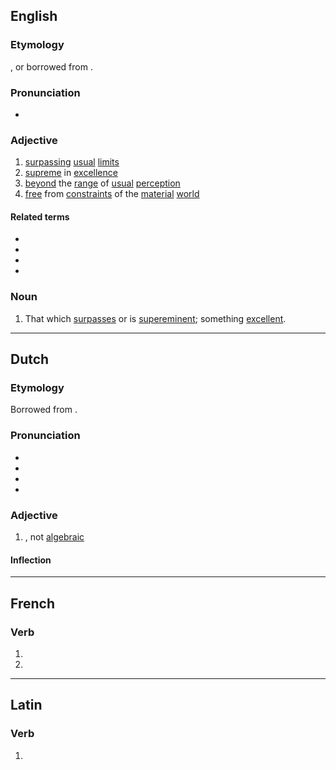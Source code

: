 ==English==

===Etymology===
{{suffix|en|transcend|ent}}, or borrowed from {{bor|en|la|transcendens}}.

===Pronunciation===
* {{IPA|en|/tɹæn(t)ˈsɛndənt/}}

===Adjective===
{{en-adj}}

# [[surpass]]ing [[usual]] [[limit]]s
# [[supreme]] in [[excellence]]
# [[beyond]] the [[range]] of [[usual]] [[perception]]
# [[free]] from [[constraint]]s of the [[material]] [[world]]

====Related terms====
* {{l|en|transcendence}}
* {{l|en|transcendency}}
* {{l|en|transcendental}}
* {{l|en|transcendently}}

===Noun===
{{en-noun}}

# That which [[surpass]]es or is [[supereminent]]; something [[excellent]].

----

==Dutch==

===Etymology===
Borrowed from {{bor|nl|la|trānscendēns}}. {{etystub|nl}}

===Pronunciation===
* {{IPA|nl|/ˌtrɑn.sɛnˈdɛnt/}}
* {{audio|nl|Nl-transcendent.ogg|Audio}}
* {{hyphenation|nl|trans|cen|dent}}
* {{rhyme|nl|ɛnt}}

===Adjective===
{{nl-adj|-}}

# {{lb|nl|mathematic}} {{l|en|transcendental}}, not [[algebraic]]

====Inflection====
{{nl-decl-adj||-}}

----

==French==

===Verb===
{{head|fr|verb form}}

# {{inflection of|fr|transcender||3|p|pres|indc}}
# {{inflection of|fr|transcender||3|p|pres|subj}}

----

==Latin==

===Verb===
{{la-verb-form|trānscendent}}

# {{inflection of|la|trānscendō||3|p|futr|actv|indc}}